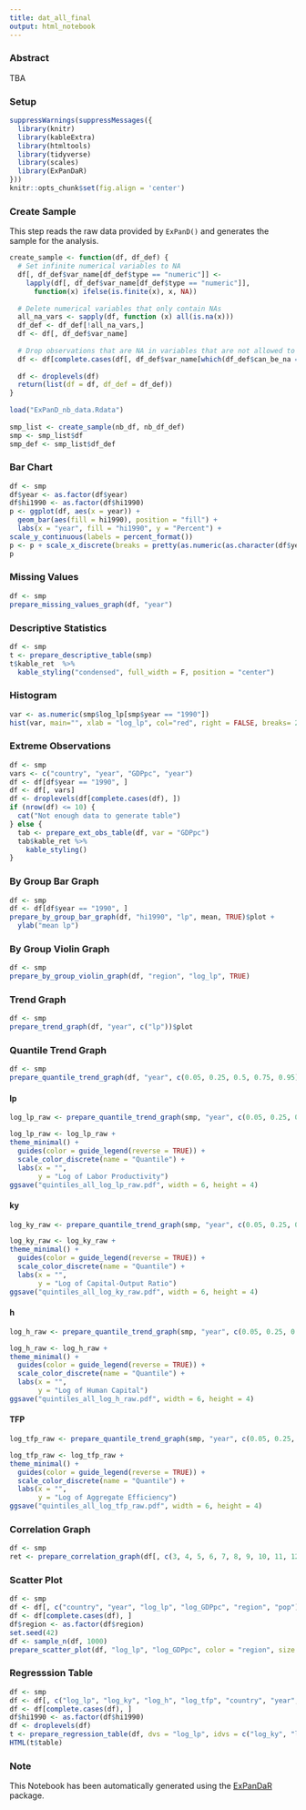 ```yaml
---
title: dat_all_final
output: html_notebook
---
```

 
 
### Abstract
TBA
 
 
### Setup
 
```r
suppressWarnings(suppressMessages({
  library(knitr)
  library(kableExtra)
  library(htmltools)
  library(tidyverse)
  library(scales)
  library(ExPanDaR)
}))
knitr::opts_chunk$set(fig.align = 'center')
```
 
 
### Create Sample
 
This step reads the raw data provided by `ExPanD()` and generates the sample for the analysis.
 
```r
create_sample <- function(df, df_def) {
  # Set infinite numerical variables to NA
  df[, df_def$var_name[df_def$type == "numeric"]] <-
    lapply(df[, df_def$var_name[df_def$type == "numeric"]],
      function(x) ifelse(is.finite(x), x, NA))
 
  # Delete numerical variables that only contain NAs
  all_na_vars <- sapply(df, function (x) all(is.na(x)))
  df_def <- df_def[!all_na_vars,]
  df <- df[, df_def$var_name]
 
  # Drop observations that are NA in variables that are not allowed to
  df <- df[complete.cases(df[, df_def$var_name[which(df_def$can_be_na == FALSE)]]), ]
 
  df <- droplevels(df)
  return(list(df = df, df_def = df_def))
}
 
load("ExPanD_nb_data.Rdata")
 
smp_list <- create_sample(nb_df, nb_df_def)
smp <- smp_list$df
smp_def <- smp_list$df_def
```
 
 
### Bar Chart
 
```r
df <- smp
df$year <- as.factor(df$year)
df$hi1990 <- as.factor(df$hi1990)
p <- ggplot(df, aes(x = year)) +
  geom_bar(aes(fill = hi1990), position = "fill") +
  labs(x = "year", fill = "hi1990", y = "Percent") +
scale_y_continuous(labels = percent_format())
p <- p + scale_x_discrete(breaks = pretty(as.numeric(as.character(df$year)), n = 10))
p
```
 
 
### Missing Values
 
```r
df <- smp
prepare_missing_values_graph(df, "year")
```
 
 
### Descriptive Statistics
 
```r
df <- smp
t <- prepare_descriptive_table(smp)
t$kable_ret  %>%
  kable_styling("condensed", full_width = F, position = "center")
```
 
 
### Histogram
 
```r
var <- as.numeric(smp$log_lp[smp$year == "1990"])
hist(var, main="", xlab = "log_lp", col="red", right = FALSE, breaks= 25)
```
 
 
### Extreme Observations
 
```r
df <- smp
vars <- c("country", "year", "GDPpc", "year")
df <- df[df$year == "1990", ]
df <- df[, vars]
df <- droplevels(df[complete.cases(df), ])
if (nrow(df) <= 10) {
  cat("Not enough data to generate table")
} else {
  tab <- prepare_ext_obs_table(df, var = "GDPpc")
  tab$kable_ret %>%
    kable_styling()
}
```
 
 
### By Group Bar Graph
 
```r
df <- smp
df <- df[df$year == "1990", ]
prepare_by_group_bar_graph(df, "hi1990", "lp", mean, TRUE)$plot +
  ylab("mean lp")
```
 
 
### By Group Violin Graph
 
```r
df <- smp
prepare_by_group_violin_graph(df, "region", "log_lp", TRUE)
```
 
 
### Trend Graph
 
```r
df <- smp
prepare_trend_graph(df, "year", c("lp"))$plot
```
 
 
### Quantile Trend Graph
 
```r
df <- smp
prepare_quantile_trend_graph(df, "year", c(0.05, 0.25, 0.5, 0.75, 0.95), "lp")$plot
```
 
 
#### lp  
```r
log_lp_raw <- prepare_quantile_trend_graph(smp, "year", c(0.05, 0.25, 0.5, 0.75, 0.95), "log_lp_raw")$plot
```


```r
log_lp_raw <- log_lp_raw +
theme_minimal() +
  guides(color = guide_legend(reverse = TRUE)) +
  scale_color_discrete(name = "Quantile") +
  labs(x = "",
       y = "Log of Labor Productivity")
ggsave("quintiles_all_log_lp_raw.pdf", width = 6, height = 4)
```

#### ky  

```r
log_ky_raw <- prepare_quantile_trend_graph(smp, "year", c(0.05, 0.25, 0.5, 0.75, 0.95), "log_ky_raw")$plot
```


```r
log_ky_raw <- log_ky_raw +
theme_minimal() +
  guides(color = guide_legend(reverse = TRUE)) +
  scale_color_discrete(name = "Quantile") +
  labs(x = "",
       y = "Log of Capital-Output Ratio")
ggsave("quintiles_all_log_ky_raw.pdf", width = 6, height = 4)
```   


#### h  

```r
log_h_raw <- prepare_quantile_trend_graph(smp, "year", c(0.05, 0.25, 0.5, 0.75, 0.95), "log_h_raw")$plot
```


```r
log_h_raw <- log_h_raw +
theme_minimal() +
  guides(color = guide_legend(reverse = TRUE)) +
  scale_color_discrete(name = "Quantile") +
  labs(x = "",
       y = "Log of Human Capital")
ggsave("quintiles_all_log_h_raw.pdf", width = 6, height = 4)
```  


#### TFP  

```r
log_tfp_raw <- prepare_quantile_trend_graph(smp, "year", c(0.05, 0.25, 0.5, 0.75, 0.95), "log_tfp_raw")$plot
```


```r
log_tfp_raw <- log_tfp_raw +
theme_minimal() +
  guides(color = guide_legend(reverse = TRUE)) +
  scale_color_discrete(name = "Quantile") +
  labs(x = "",
       y = "Log of Aggregate Efficiency")
ggsave("quintiles_all_log_tfp_raw.pdf", width = 6, height = 4)
```   

 
### Correlation Graph
 
```r
df <- smp
ret <- prepare_correlation_graph(df[, c(3, 4, 5, 6, 7, 8, 9, 10, 11, 12, 13, 14, 15, 16, 17, 18, 19, 20, 21, 22, 23, 24, 25, 29, 30, 31, 34, 35, 36, 37, 38, 39, 40)])
```
 
 
### Scatter Plot
 
```r
df <- smp
df <- df[, c("country", "year", "log_lp", "log_GDPpc", "region", "pop")]
df <- df[complete.cases(df), ]
df$region <- as.factor(df$region)
set.seed(42)
df <- sample_n(df, 1000)
prepare_scatter_plot(df, "log_lp", "log_GDPpc", color = "region", size = "pop", loess = 1)
```
 
 
### Regresssion Table
 
```r
df <- smp
df <- df[, c("log_lp", "log_ky", "log_h", "log_tfp", "country", "year", "hi1990")]
df <- df[complete.cases(df), ]
df$hi1990 <- as.factor(df$hi1990)
df <- droplevels(df)
t <- prepare_regression_table(df, dvs = "log_lp", idvs = c("log_ky", "log_h", "log_tfp"), feffects = c("country", "year"), clusters = c("country", "year"), byvar = "hi1990", models = "ols")
HTML(t$table)
```
 
 
### Note
 
This Notebook has been automatically generated using the [ExPanDaR](https://joachim-gassen.github.io/ExPanDaR) package.
 
